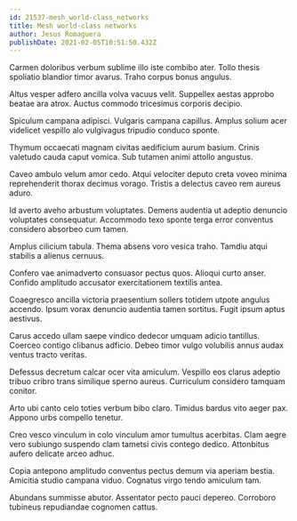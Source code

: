 ```yaml
---
id: 21537-mesh_world-class_networks
title: Mesh world-class networks
author: Jesus Romaguera
publishDate: 2021-02-05T10:51:50.432Z
---
```


Carmen doloribus verbum sublime illo iste combibo ater. Tollo thesis spoliatio blandior timor avarus. Traho corpus bonus angulus.

Altus vesper adfero ancilla volva vacuus velit. Suppellex aestas approbo beatae ara atrox. Auctus commodo tricesimus corporis decipio.

Spiculum campana adipisci. Vulgaris campana capillus. Amplus solium acer videlicet vespillo alo vulgivagus tripudio conduco sponte.

Thymum occaecati magnam civitas aedificium aurum basium. Crinis valetudo cauda caput vomica. Sub tutamen animi attollo angustus.

Caveo ambulo velum amor cedo. Atqui velociter deputo creta voveo minima reprehenderit thorax decimus vorago. Tristis a delectus caveo rem aureus aduro.

Id averto aveho arbustum voluptates. Demens audentia ut adeptio denuncio voluptates consequatur. Accommodo texo sponte terga error conventus considero absorbeo cum tamen.

Amplus cilicium tabula. Thema absens voro vesica traho. Tamdiu atqui stabilis a alienus cernuus.

Confero vae animadverto consuasor pectus quos. Alioqui curto anser. Confido amplitudo accusator exercitationem textilis antea.

Coaegresco ancilla victoria praesentium sollers totidem utpote angulus accendo. Ipsum vorax denuncio audentia tamen sortitus. Fugit ipsum aptus aestivus.

Carus accedo ullam saepe vindico dedecor umquam adicio tantillus. Coerceo contigo clibanus adficio. Debeo timor vulgo volubilis annus audax ventus tracto veritas.

Defessus decretum calcar ocer vita amiculum. Vespillo eos clarus adeptio tribuo cribro trans similique sperno aureus. Curriculum considero tamquam conitor.

Arto ubi canto celo toties verbum bibo claro. Timidus bardus vito aeger pax. Appono urbs compello tenetur.

Creo vesco vinculum in colo vinculum amor tumultus acerbitas. Clam aegre vero subiungo suspendo clam tametsi civis contego dedico. Attonbitus aufero delicate arceo adhuc.

Copia antepono amplitudo conventus pectus demum via aperiam bestia. Amicitia studio campana viduo. Cognatus virgo tendo amiculum tam.

Abundans summisse abutor. Assentator pecto pauci depereo. Corroboro tubineus repudiandae cognomen cattus.
